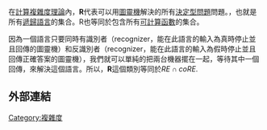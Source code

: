 在[[計算複雜度理論|計算複雜度理論]]內，'''R'''代表可以用[[圖靈機|圖靈機]]解決的所有[[決定型問題|決定型問題]]問題。，也就是所有[[遞歸語言|遞歸語言]]的集合。R也等同於包含所有[[可計算函數|可計算函數]]的集合。

因為一個語言只要同時有識別者（recognizer，能在此語言的輸入為真時停止並且回傳的圖靈機）和反識別者（recognizer，能在此語言的輸入為假時停止並且回傳正確答案的圖靈機），我們就可以單純的把兩台機器擺在一起，等待其中一個回傳，來解決這個語言。所以，'''R'''這個類別等同於<math>RE \cap coRE</math>.

==外部連結==
{{CZoo|Class R|R#r}}

[[Category:複雜度|Category:複雜度]]

{{複雜度類}}